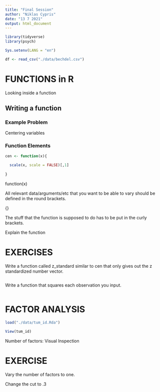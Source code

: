 ```yaml
---
title: "Final Session"
author: "Niklas Cypris"
date: "13 7 2021"
output: html_document
---
```


```r
library(tidyverse)
library(psych)

Sys.setenv(LANG = "en")
```

```r
df <- read_csv("./data/bechdel.csv")
```


# FUNCTIONS in R

Looking inside a function


## Writing a function

### Example Problem

Centering variables


### Function Elements

```r
cen <- function(x){
  
  scale(x, scale = FALSE)[,1]
  
}
```

function(x)

All relevant data/arguments/etc that you want to be able to vary should be defined in the round brackets.

{}

The stuff that the function is supposed to do has to be put in the curly brackets.


Explain the function



# EXERCISES

Write a function called z_standard similar to cen that only gives out the z standardized number vector.

```r

```

Write a function that squares each observation you input.

```r

```

# FACTOR ANALYSIS

```r
load("./data/tum_id.Rda")
```

```r
View(tum_id)
```

Number of factors: Visual Inspection


# EXERCISE

Vary the number of factors to one.


Change the cut to .3
